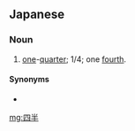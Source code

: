 ==Japanese==
{{ja-kanjitab|四|半}}

===Noun===
{{ja-noun|しはん}}

# [[one]]-[[quarter]]; 1/4; one [[fourth]].

====Synonyms====
* {{ja-r|四分|しぶん}}

[[mg:四半]]
